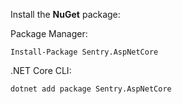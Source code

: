 Install the **NuGet** package:

Package Manager:

```shell
Install-Package Sentry.AspNetCore
```

.NET Core CLI:

```shell
dotnet add package Sentry.AspNetCore
```
